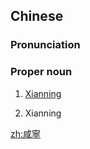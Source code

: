 ==Chinese==
{{zh-forms|s=咸宁}}
{{zh-wp|zh:咸寧市|yue:咸寧|gan:咸寧|cdo:Hàng-nìng|nan:Hâm-lêng-chhī}}

===Pronunciation===
{{zh-pron
|m=Xiánníng
|c=haam4 ning4
|md=Hàng-nìng
|mn=Hâm-lêng
|cat=pn
}}

===Proper noun===
{{zh-proper noun}}

# {{zh-div|市|f=地區}} [[Xianning]] {{gloss|prefecture-level city in [[Hubei]]}}
# {{zh-div|市|f=縣}} {{lb|zh|historical}} Xianning {{gloss|county-level city in Xianning Region, now called {{zh-l|[[咸安]][[區]]}}}}

{{attention|zh|[[w:zh:咸寧 (消歧義)]]}}

[[zh:咸寧]]